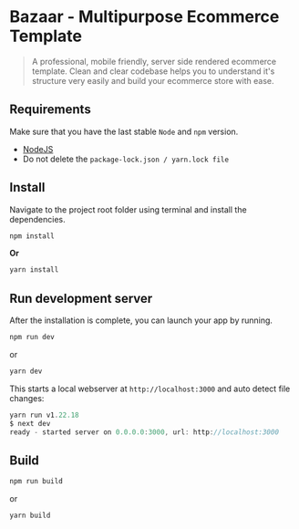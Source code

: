 # Bazaar - Multipurpose Ecommerce Template

> A professional, mobile friendly, server side rendered ecommerce template. Clean and clear codebase helps you to understand it's structure very easily and build your ecommerce store with ease.

## Requirements

Make sure that you have the last stable `Node` and `npm` version.

- [NodeJS](https://nodejs.org/en/download/)
- Do not delete the `package-lock.json / yarn.lock file`

## Install

Navigate to the project root folder using terminal and install the dependencies.

```js
npm install
```

**Or**

```js
yarn install
```

## Run development server

After the installation is complete, you can launch your app by running.

```js
npm run dev
```

or

```js
yarn dev
```

This starts a local webserver at `http://localhost:3000` and auto detect file changes:

```js
yarn run v1.22.18
$ next dev
ready - started server on 0.0.0.0:3000, url: http://localhost:3000
```

## Build

```js
npm run build
```

or

```js
yarn build
```
